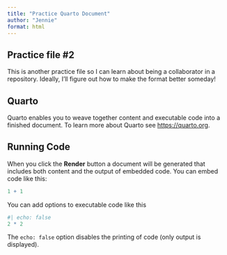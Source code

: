 ```yaml
---
title: "Practice Quarto Document"
author: "Jennie"
format: html
---
```


## Practice file #2

This is another practice file so I can learn about being a collaborator in a repository. Ideally, I'll figure out how to make the format better someday!

## Quarto

Quarto enables you to weave together content and executable code into a finished document. To learn more about Quarto see <https://quarto.org>.

## Running Code

When you click the **Render** button a document will be generated that includes both content and the output of embedded code. You can embed code like this:

```r
1 + 1
```

You can add options to executable code like this 

```r
#| echo: false
2 * 2
```

The `echo: false` option disables the printing of code (only output is displayed).
